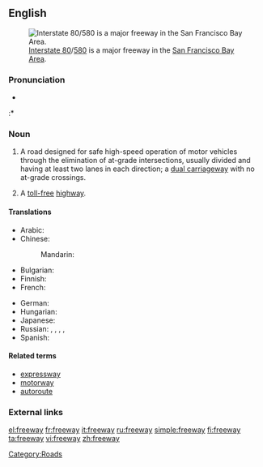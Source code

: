 {{wikipedia}}
==English==
[[Image:I-80 Eastshore Fwy.jpg|thumb|[[w:Interstate 80|Interstate 80]]/[[w:Interstate 580 (California)|580]] is a major freeway in the [[w:San Francisco Bay Area|San Francisco Bay Area]].]]

===Pronunciation===
* {{audio|en-us-freeway.ogg|Audio (US)}}
:* {{rhymes|iːweɪ}}

===Noun===
{{en-noun}}

# {{Australian|Canadian|US}} A road designed for safe high-speed operation of motor vehicles through the elimination of at-grade intersections, usually divided and having at least two lanes in each direction; a [[dual carriageway]] with no at-grade crossings.
# A [[toll-free]] [[highway]].

====Translations====
{{trans-top|road designed for safe high-speed motoring}}
* Arabic: {{t|ar|أوتوستراد|m|tr='utustraad|sc=Arab}}
* Chinese:
*: Mandarin: {{t|zh|高速公路|tr=gāosù gōnglù|sc=Hani}}
* Bulgarian: {{t-|bg|автомагистрала|f|tr=ávtomagistrála|sc=Cyrl}}
* Finnish: {{t-|fi|moottoritie}}
* French: {{t+|fr|autoroute}}
{{trans-mid}}
* German: {{t+|de|Autobahn|f}}
* Hungarian: {{t|hu|autópálya}}
* Japanese: {{t|ja|高速道路|tr=こうそくどうろ, kōsoku dōro|sc=Jpan}}
* Russian: {{t|ru|автострада|f|tr=avtostráda|sc=Cyrl}},  {{t|ru|автомагистраль|f|tr=avtomagistrál'|sc=Cyrl}},  {{t|ru|автобан|m|tr=avtobán|sc=Cyrl}},  {{t|ru|фривей|m|tr=frívej, frivéj|sc=Cyrl}},  {{t|ru|магистраль|f|tr=magistrál'|sc=Cyrl}}
* Spanish: {{t+|es|autopista|f}}
{{trans-bottom}}

====Related terms====
* [[expressway]]
* [[motorway]]
* [[autoroute]]

===External links===
{{projectlinks|pedia|lang1=en|page1=Freeway}}

[[Category:Roads]]

[[el:freeway]]
[[fr:freeway]]
[[it:freeway]]
[[ru:freeway]]
[[simple:freeway]]
[[fi:freeway]]
[[ta:freeway]]
[[vi:freeway]]
[[zh:freeway]]